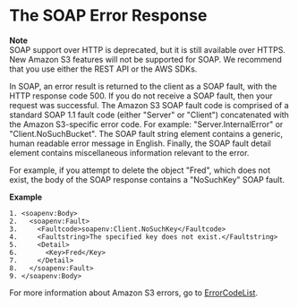 # The SOAP Error Response<a name="UsingSOAPError"></a>

**Note**  
 SOAP support over HTTP is deprecated, but it is still available over HTTPS\. New Amazon S3 features will not be supported for SOAP\. We recommend that you use either the REST API or the AWS SDKs\. 

In SOAP, an error result is returned to the client as a SOAP fault, with the HTTP response code 500\. If you do not receive a SOAP fault, then your request was successful\. The Amazon S3 SOAP fault code is comprised of a standard SOAP 1\.1 fault code \(either "Server" or "Client"\) concatenated with the Amazon S3\-specific error code\. For example: "Server\.InternalError" or "Client\.NoSuchBucket"\. The SOAP fault string element contains a generic, human readable error message in English\. Finally, the SOAP fault detail element contains miscellaneous information relevant to the error\.

For example, if you attempt to delete the object "Fred", which does not exist, the body of the SOAP response contains a "NoSuchKey" SOAP fault\.

**Example**  

```
1. <soapenv:Body>
2.   <soapenv:Fault>
3.     <Faultcode>soapenv:Client.NoSuchKey</Faultcode>
4.     <Faultstring>The specified key does not exist.</Faultstring>
5.     <Detail>
6.       <Key>Fred</Key>
7.     </Detail>
8.   </soapenv:Fault>
9. </soapenv:Body>
```

For more information about Amazon S3 errors, go to [ErrorCodeList](https://docs.aws.amazon.com/AmazonS3/latest/API/ErrorResponses.html)\.